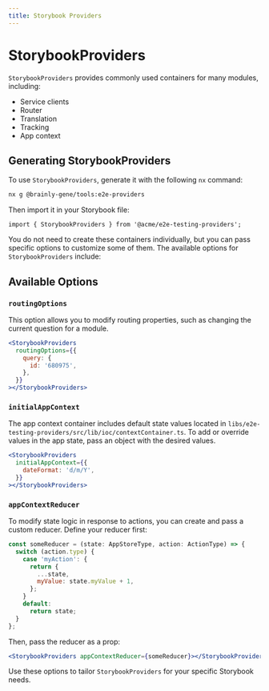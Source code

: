 ```yaml
---
title: Storybook Providers
---
```


# StorybookProviders

`StorybookProviders` provides commonly used containers for many modules, including:

- Service clients
- Router
- Translation
- Tracking
- App context

## Generating StorybookProviders

To use `StorybookProviders`, generate it with the following `nx` command:

```bash
nx g @brainly-gene/tools:e2e-providers
```

Then import it in your Storybook file:

```tsx
import { StorybookProviders } from '@acme/e2e-testing-providers';
```

You do not need to create these containers individually, but you can pass specific options to customize some of them. The available options for `StorybookProviders` include:

## Available Options

### `routingOptions`

This option allows you to modify routing properties, such as changing the current question for a module.

```jsx
<StorybookProviders
  routingOptions={{
    query: {
      id: '680975',
    },
  }}
></StorybookProviders>
```

### `initialAppContext`

The app context container includes default state values located in `libs/e2e-testing-providers/src/lib/ioc/contextContainer.ts`. To add or override values in the app state, pass an object with the desired values.

```jsx
<StorybookProviders
  initialAppContext={{
    dateFormat: 'd/m/Y',
  }}
></StorybookProviders>
```

### `appContextReducer`

To modify state logic in response to actions, you can create and pass a custom reducer. Define your reducer first:

```jsx
const someReducer = (state: AppStoreType, action: ActionType) => {
  switch (action.type) {
    case 'myAction': {
      return {
        ...state,
        myValue: state.myValue + 1,
      };
    }
    default:
      return state;
  }
};
```

Then, pass the reducer as a prop:

```jsx
<StorybookProviders appContextReducer={someReducer}></StorybookProviders>
```

Use these options to tailor `StorybookProviders` for your specific Storybook needs.
